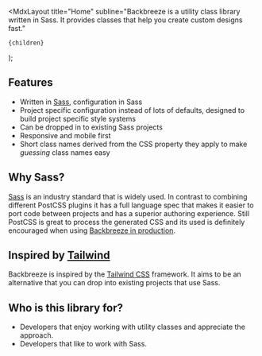 
  <MdxLayout
    title="Home"
    subline="Backbreeze is a utility class library written in Sass. It provides classes that help you create custom designs fast."
  >
    {children}
  </MdxLayout>
);

## Features

- Written in [Sass](https://sass-lang.com/), configuration in Sass
- Project specific configuration instead of lots of defaults, designed to build project specific style systems
- Can be dropped in to existing Sass projects
- Responsive and mobile first
- Short class names derived from the CSS property they apply to make _guessing_ class names easy

## Why Sass?

[Sass](https://sass-lang.com/) is an industry standard that is widely used. In contrast to combining different PostCSS plugins it has a full language spec that makes it easier to port code between projects and has a superior authoring experience. Still PostCSS is great to process the generated CSS and its used is definitely encouraged when using [Backbreeze in production](/using-in-production).

## Inspired by [Tailwind](https://tailwindcss.com/)

Backbreeze is inspired by the [Tailwind CSS](https://tailwindcss.com/) framework. It aims to be an alternative that you can drop into existing projects that use Sass.

## Who is this library for?

- Developers that enjoy working with utility classes and appreciate the approach.
- Developers that like to work with Sass.
